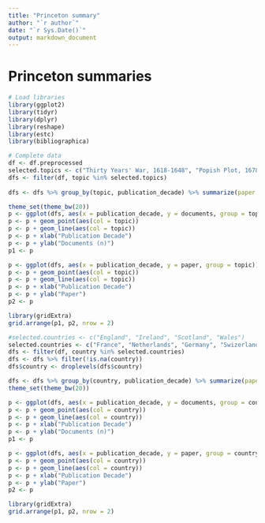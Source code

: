 ```yaml
---
title: "Princeton summary"
author: "`r author`"
date: "`r Sys.Date()`"
output: markdown_document
---
```


# Princeton summaries

```r
# Load libraries
library(ggplot2)
library(tidyr)
library(dplyr)
library(reshape)
library(estc)
library(bibliographica)
```

```r
# Complete data
df <- df.preprocessed
selected.topics <- c("Thirty Years' War, 1618-1648", "Popish Plot, 1678")
dfs <- filter(df, topic %in% selected.topics)
   
dfs <- dfs %>% group_by(topic, publication_decade) %>% summarize(paper = sum(paper, na.rm = TRUE), documents = n())

theme_set(theme_bw(20))
p <- ggplot(dfs, aes(x = publication_decade, y = documents, group = topic))
p <- p + geom_point(aes(col = topic))
p <- p + geom_line(aes(col = topic))
p <- p + xlab("Publication Decade")
p <- p + ylab("Documents (n)")
p1 <- p

p <- ggplot(dfs, aes(x = publication_decade, y = paper, group = topic))
p <- p + geom_point(aes(col = topic))
p <- p + geom_line(aes(col = topic))
p <- p + xlab("Publication Decade")
p <- p + ylab("Paper")
p2 <- p

library(gridExtra)
grid.arrange(p1, p2, nrow = 2)
```


```r
#selected.countries <- c("England", "Ireland", "Scotland", "Wales")
selected.countries <- c("France", "Netherlands", "Germany", "Swizerland", "Belgium")
dfs <- filter(df, country %in% selected.countries)
dfs <- dfs %>% filter(!is.na(country))
dfs$country <- droplevels(dfs$country)

dfs <- dfs %>% group_by(country, publication_decade) %>% summarize(paper = sum(paper, na.rm = TRUE), documents = n())
theme_set(theme_bw(20))

p <- ggplot(dfs, aes(x = publication_decade, y = documents, group = country))
p <- p + geom_point(aes(col = country))
p <- p + geom_line(aes(col = country))
p <- p + xlab("Publication Decade")
p <- p + ylab("Documents (n)")
p1 <- p

p <- ggplot(dfs, aes(x = publication_decade, y = paper, group = country))
p <- p + geom_point(aes(col = country))
p <- p + geom_line(aes(col = country))
p <- p + xlab("Publication Decade")
p <- p + ylab("Paper")
p2 <- p

library(gridExtra)
grid.arrange(p1, p2, nrow = 2)
```


